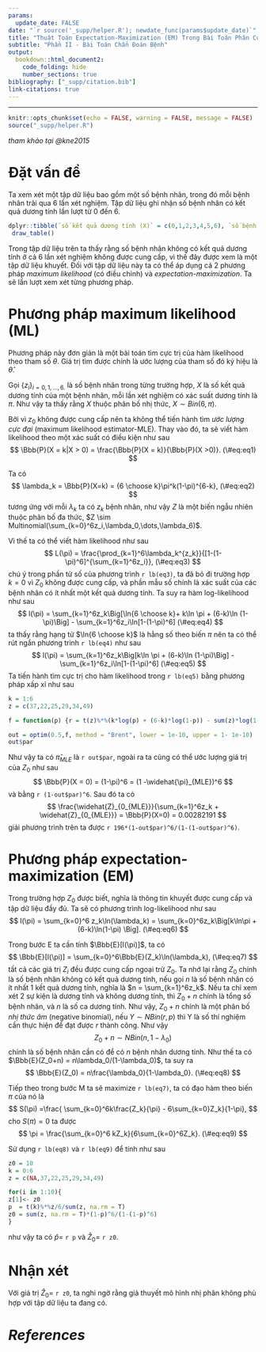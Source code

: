 ```yaml
---
params:
  update_date: FALSE
date: "`r source('_supp/helper.R'); newdate_func(params$update_date)`"
title: "Thuật Toán Expectation-Maximization (EM) Trong Bài Toán Phân Cụm"
subtitle: "Phần II - Bài Toán Chẩn Đoán Bệnh"
output: 
  bookdown::html_document2:
    code_folding: hide
    number_sections: true
bibliography: ["_supp/citation.bib"]
link-citations: true
---
```


\newcommand{\bf}[1]{\boldsymbol{#1}}
\newcommand{\hat}[1]{\widehat{#1}}
\newcommand{\mm}[1]{\mathbb{#1}}
\newcommand{\bar}[1]{\overline{#1}}
\newcommand{\tp}[1]{{#1}^{\top}}
\newcommand{\scr}[1]{\mathscr{#1}}


\def\E{\Bbb{E}}
\def\V{\Bbb{V}}
\def\P{\Bbb{P}}
\def\I{{\large\unicode{x1D7D9}}}
\def\indep{\perp\!\!\!\!\perp}
\newcommand{\overeq}[2]{\stackrel{#1}{#2}}
\def\epsilon{\varepsilon} 
\def\proved{\blacksquare\quad} 
---


```r
knitr::opts_chunk$set(echo = FALSE, warning = FALSE, message = FALSE)
source("_supp/helper.R")
```

:::{.right}
*tham khảo tại @kne2015*
:::

# Đặt vấn đề

Ta xem xét một tập dữ liệu bao gồm một số bệnh nhân, trong đó mỗi bệnh nhân trải qua 6 lần xét nghiệm. Tập dữ liệu ghi nhận số bệnh nhân có kết quả dương tính lần lượt từ 0 đến 6.

```r
dplyr::tibble(`số kết quả dương tính (X)` = c(0,1,2,3,4,5,6), `số bệnh nhân (Z)`= c(NA, 37,22,25,29,34,49))%>%
 draw_table()
```

Trong tập dữ liệu trên ta thấy rằng số bệnh nhân không có kết quả dương tính ở cả 6 lần xét nghiệm không được cung cấp, vì thế đây được xem là một tập dữ liệu khuyết. Đối với tập dữ liệu này ta có thể áp dụng cả 2 phương pháp *maximum likelihood* (có điều chỉnh) và *expectation-maximization*. Ta sẽ lần lượt xem xét từng phương pháp. 

# Phương pháp maximum likelihood (ML)

Phương pháp này đơn giản là một bài toán tìm cực trị của hàm likelihood theo tham số $\theta$. Giá trị tìm được chính là ước lượng của tham số đó ký hiệu là $\hat{\theta}$. 

Gọi $\{z_i\}_{i=0,1,\dots,6.}$ là số bệnh nhân trong từng trường hợp, $X$ là số kết quả dương tính của một bệnh nhân, mỗi lần xét nghiệm có xác suất dương tính là $\pi$. Như vậy ta thấy rằng $X$ thuộc phân bố nhị thức, $X \sim Bin(6,\pi)$. 

Bởi vì $z_0$ không được cung cấp nên ta không thể tiến hành tìm *ước lượng cực đại* (maximum likelihood estimator-MLE). Thay vào đó, ta sẽ viết hàm likelihood theo một xác suất có điều kiện như sau 
$$
\P(X = k|X > 0) = \frac{\P(X = k)}{\P(X >0)}.
(\#eq:eq1)
$$

Ta có 
$$
\lambda_k = \P(X=k) = {6 \choose k}\pi^k(1-\pi)^{6-k},
(\#eq:eq2)
$$
tương ứng với mỗi $\lambda_k$ ta có $z_k$ bệnh nhân, như vậy $Z$ là một biến ngẫu nhiên thuộc phân bố đa thức, $Z \sim Multinomial(\sum_{k=0}^6z_i,\lambda_0,\dots,\lambda_6)$. 

Vì thế ta có thể viết hàm likelihood như sau
$$
L(\pi) =  \frac{\prod_{k=1}^6\lambda_k^{z_k}}{[1-(1-\pi)^6]^{\sum_{k=1}^6z_i}},
(\#eq:eq3)
$$
chú ý trong phần tử số của phương trình `r lb(eq3)`, ta đã bỏ đi trường hợp $k=0$ vì $Z_0$ không được cung cấp, và phần mẫu số chính là xác suất của các bệnh nhân có ít nhất một kết quả dương tính. Ta suy ra hàm log-likelihood như sau
$$
l(\pi) = \sum_{k=1}^6z_k\Big[\ln{6 \choose k}+ k\ln \pi + (6-k)\ln (1-\pi)\Big] - \sum_{k=1}^6z_i\ln[1-(1-\pi)^6]
(\#eq:eq4)
$$
ta thấy rằng hạng tử $\ln{6 \choose k}$ là hằng số theo biến $\pi$ nên ta có thể rút ngắn phương trình `r lb(eq4)` như sau
$$
l(\pi) = \sum_{k=1}^6z_k\Big[k\ln \pi + (6-k)\ln (1-\pi)\Big] - \sum_{k=1}^6z_i\ln[1-(1-\pi)^6]
(\#eq:eq5)
$$
Ta tiến hành tìm cực trị cho hàm likelihood trong `r lb(eq5)` bằng phương pháp xấp xỉ như sau

```r
k = 1:6
z = c(37,22,25,29,34,49)

f = function(p) {r = t(z)%*%(k*log(p) + (6-k)*log(1-p)) - sum(z)*log(1-(1-p)^6); -r}

out = optim(0.5,f, method = "Brent", lower = 1e-10, upper = 1- 1e-10)
out$par
```

Như vậy ta có $\hat{\pi}_{MLE}$ là `r out$par`, ngoài ra ta cũng có thể ước lượng giá trị của $Z_0$ như sau 
$$
\P(X = 0) = (1-\pi)^6 = (1 -\hat{\pi}_{MLE})^6
$$
và bằng `r (1-out$par)^6`. Sau đó ta có 
$$
\frac{\hat{Z}_{0_{MLE}}}{\sum_{k=1}^6z_k + \hat{Z}_{0_{MLE}}} = \P(X=0) = 0.00282191
$$
giải phương trình trên ta được `r 196*(1-out$par)^6/(1-(1-out$par)^6)`.

# Phương pháp expectation-maximization (EM)

Trong trường hợp $Z_0$ được biết, nghĩa là thông tin khuyết được cung cấp và tập dữ liệu đầy đủ. Ta sẽ có phương trình log-likelihood như sau 
$$
l(\pi) = \sum_{k=0}^6 z_k\ln(\lambda_k) = \sum_{k=0}^6z_k\Big[k\ln\pi + (6-k)\ln(1-\pi) \Big].
(\#eq:eq6)
$$

Trong bước E ta cần tính $\E[l(\pi)]$, ta có
$$
\E[l(\pi)] = \sum_{k=0}^6\E(Z_k)\ln(\lambda_k),
(\#eq:eq7)
$$
tất cả các giá trị $Z_i$ đều được cung cấp ngoại trừ $Z_0$. Ta nhớ lại rằng $Z_0$ chính là số bệnh nhân không có kết quả dương tính, nếu gọi $n$ là số bệnh nhân có ít nhất 1 kết quả dương tính, nghĩa là $n = \sum_{k=1}^6z_k$. Nếu ta chỉ xem xét 2 sự kiện là dương tính và không dương tính, thì $Z_0 +n$ chính là tổng số bệnh nhân, và $n$ là số ca dương tính. Như vậy, $Z_0+n$ chính là một phân bố *nhị thức âm* (negative binomial), nếu $Y\sim NBin(r,p)$ thì Y là số thí nghiệm cần thực hiện để đạt được $r$ thành công. Như vậy 
$$
Z_0+n \sim NBin(n,1-\lambda_0)
$$
chính là số bệnh nhân cần có để có $n$ bệnh nhân dương tính. Như thế ta có $\E(Z_0+n) = n\lambda_0/(1-\lambda_0)$, ta suy ra 
$$
\E(Z_0) = n\frac{\lambda_0}{1-\lambda_0}.
(\#eq:eq8)
$$

Tiếp theo trong bước M ta sẽ maximize `r lb(eq7)`, ta có đạo hàm theo biến $\pi$ của nó là 
$$
S(\pi) =\frac{ \sum_{k=0}^6k\frac{Z_k}{\pi} - 6\sum_{k=0}Z_k}{1-\pi},
$$
cho $S(\pi) = 0$ ta được 
$$
\pi = \frac{\sum_{k=0}^6 kZ_k}{6\sum_{k=0}^6Z_k}.
(\#eq:eq9)
$$

Sử dụng `r lb(eq8)` và `r lb(eq9)` để tính như sau

```r
z0 = 10
k = 0:6
z = c(NA,37,22,25,29,34,49)

for(i in 1:10){
z[1]<- z0
p  = t(k)%*%z/6/sum(z, na.rm = T)
z0 = sum(z, na.rm = T)*(1-p)^6/(1-(1-p)^6)
}
```
như vậy ta có $\hat{p}=$ `r p` và $\hat{Z}_0 =$ `r z0`.

# Nhận xét

Với giá trị $\hat{Z}_0 =$ `r z0`, ta nghi ngờ rằng giả thuyết mô hình nhị phân không phù hợp với tập dữ liệu ta đang có. 


















<!-- ----------------------------------------------------------------------------- -->

# _References_ 
